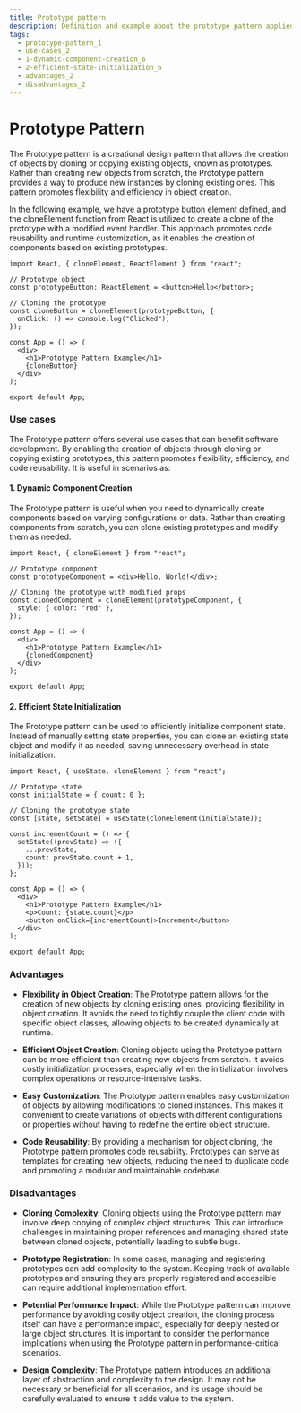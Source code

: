 ```yaml
---
title: Prototype pattern
description: Definition and example about the prototype pattern applied to the frontend
tags:
  - prototype-pattern_1
  - use-cases_2
  - 1-dynamic-component-creation_6
  - 2-efficient-state-initialization_6
  - advantages_2
  - disadvantages_2
---
```


# Prototype Pattern

The Prototype pattern is a creational design pattern that allows the creation of objects by cloning or copying existing objects, known as prototypes. Rather than creating new objects from scratch, the Prototype pattern provides a way to produce new instances by cloning existing ones. This pattern promotes flexibility and efficiency in object creation.

In the following example, we have a prototype button element defined, and the cloneElement function from React is utilized to create a clone of the prototype with a modified event handler. This approach promotes code reusability and runtime customization, as it enables the creation of components based on existing prototypes.

```tsx showLineNumbers
import React, { cloneElement, ReactElement } from "react";

// Prototype object
const prototypeButton: ReactElement = <button>Hello</button>;

// Cloning the prototype
const cloneButton = cloneElement(prototypeButton, {
  onClick: () => console.log("Clicked"),
});

const App = () => (
  <div>
    <h1>Prototype Pattern Example</h1>
    {cloneButton}
  </div>
);

export default App;
```

### Use cases

The Prototype pattern offers several use cases that can benefit software development. By enabling the creation of objects through cloning or copying existing prototypes, this pattern promotes flexibility, efficiency, and code reusability. It is useful in scenarios as:

#### 1. Dynamic Component Creation

The Prototype pattern is useful when you need to dynamically create components based on varying configurations or data. Rather than creating components from scratch, you can clone existing prototypes and modify them as needed.

```tsx showLineNumbers
import React, { cloneElement } from "react";

// Prototype component
const prototypeComponent = <div>Hello, World!</div>;

// Cloning the prototype with modified props
const clonedComponent = cloneElement(prototypeComponent, {
  style: { color: "red" },
});

const App = () => (
  <div>
    <h1>Prototype Pattern Example</h1>
    {clonedComponent}
  </div>
);

export default App;
```

#### 2. Efficient State Initialization

The Prototype pattern can be used to efficiently initialize component state. Instead of manually setting state properties, you can clone an existing state object and modify it as needed, saving unnecessary overhead in state initialization.

```tsx showLineNumbers
import React, { useState, cloneElement } from "react";

// Prototype state
const initialState = { count: 0 };

// Cloning the prototype state
const [state, setState] = useState(cloneElement(initialState));

const incrementCount = () => {
  setState((prevState) => ({
    ...prevState,
    count: prevState.count + 1,
  }));
};

const App = () => (
  <div>
    <h1>Prototype Pattern Example</h1>
    <p>Count: {state.count}</p>
    <button onClick={incrementCount}>Increment</button>
  </div>
);

export default App;
```

### Advantages

- **Flexibility in Object Creation**: The Prototype pattern allows for the creation of new objects by cloning existing ones, providing flexibility in object creation. It avoids the need to tightly couple the client code with specific object classes, allowing objects to be created dynamically at runtime.

- **Efficient Object Creation**: Cloning objects using the Prototype pattern can be more efficient than creating new objects from scratch. It avoids costly initialization processes, especially when the initialization involves complex operations or resource-intensive tasks.

- **Easy Customization**: The Prototype pattern enables easy customization of objects by allowing modifications to cloned instances. This makes it convenient to create variations of objects with different configurations or properties without having to redefine the entire object structure.

- **Code Reusability**: By providing a mechanism for object cloning, the Prototype pattern promotes code reusability. Prototypes can serve as templates for creating new objects, reducing the need to duplicate code and promoting a modular and maintainable codebase.

### Disadvantages

- **Cloning Complexity**: Cloning objects using the Prototype pattern may involve deep copying of complex object structures. This can introduce challenges in maintaining proper references and managing shared state between cloned objects, potentially leading to subtle bugs.

- **Prototype Registration**: In some cases, managing and registering prototypes can add complexity to the system. Keeping track of available prototypes and ensuring they are properly registered and accessible can require additional implementation effort.

- **Potential Performance Impact**: While the Prototype pattern can improve performance by avoiding costly object creation, the cloning process itself can have a performance impact, especially for deeply nested or large object structures. It is important to consider the performance implications when using the Prototype pattern in performance-critical scenarios.

- **Design Complexity**: The Prototype pattern introduces an additional layer of abstraction and complexity to the design. It may not be necessary or beneficial for all scenarios, and its usage should be carefully evaluated to ensure it adds value to the system.
